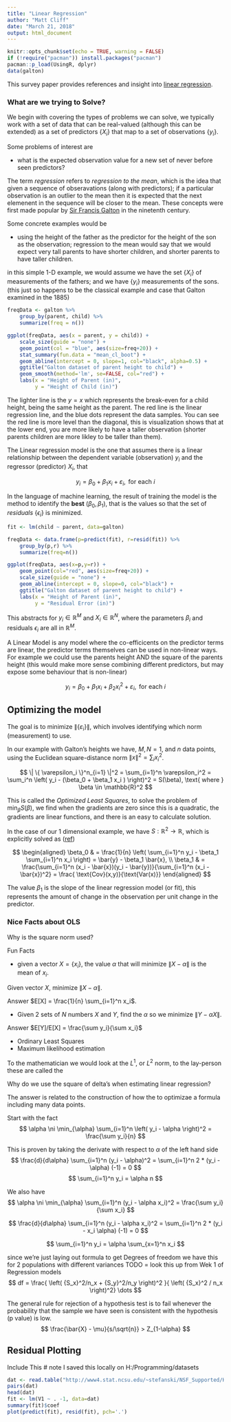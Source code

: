 ```yaml
---
title: "Linear Regression"
author: "Matt Cliff"
date: "March 21, 2018"
output: html_document
---
```


```r
knitr::opts_chunk$set(echo = TRUE, warning = FALSE)
if (!require("pacman")) install.packages("pacman")
pacman::p_load(UsingR, dplyr)
data(galton)
```


This survey paper provides references and insight into  [linear regression](https://en.wikipedia.org/wiki/Linear_regression). 

### What are we trying to Solve?

We begin with covering the types of problems we can solve, we typically work with a set of data that can be real-valued (although this can be extended) as a set of predictors $\{ X_i \}$ that map to a set of observations $\{ y_i \}$. 

Some problems of interest are

* what is the expected observation value for a new set of never before seen predictors?

The term *regression* refers to *regression to the mean*, which is the idea that given a sequence of obseravations (along with predictors); if a particular observation is an outlier to the mean then it is expected that the next elemenent in the sequence will be closer to the mean. These concepts were first made popular by [Sir Francis Galton](https://en.wikipedia.org/wiki/Sir_Francis_Galton) in the ninetenth century.

Some concrete examples would be

* using the height of the father as the predictor for the height of the son as the observation; regression to the mean would say that we would expect very tall parents to have shorter children, and shorter parents to have taller children.

in this simple 1-D example, we would assume we have the set $\{ X_i \}$ of measurements of the fathers; and we have $\{ y_i \}$ measurements of the sons. (this just so happens to be the classical example and case that Galton examined in the 1885)

```r

freqData <- galton %>%
    group_by(parent, child) %>%
    summarize(freq = n())

ggplot(freqData, aes(x = parent, y = child)) +
    scale_size(guide = "none") + 
    geom_point(col = "blue", aes(size=freq+20)) +
    stat_summary(fun.data = "mean_cl_boot") +
    geom_abline(intercept = 0, slope=1, col="black", alpha=0.5) +
    ggtitle("Galton dataset of parent height to child") +
    geom_smooth(method='lm', se=FALSE, col="red") +
    labs(x = "Height of Parent (in)", 
         y = "Height of Child (in)")


```


The lighter line is the $y=x$ which represents the break-even for a child height, being the same height as the parent. The red line is the linear regression line, and the blue dots represent the data samples.  You can see the red line is more level than the diagonal, this is visualization shows that at the lower end, you are more likely to have a taller observation (shorter parents children are more likley to be taller than them).

The Linear regression model is the one that assumes there is a linear relationship between the dependent variable (observation) $y_i$ and the regressor (predictor) $X_i$, that

$$
y_i = \beta_0 + \beta_1 x_i + \varepsilon_i, \text{ for each } i
$$

In the language of machine learning, the result of training the model is the method to identify the **best** $( \beta_0, \beta_1 )$, that is the values so that the set of *residuals* $\{ \epsilon_i \}$ is minimized.


```r
fit <- lm(child ~ parent, data=galton)

freqData <- data.frame(p=predict(fit), r=resid(fit)) %>%
    group_by(p,r) %>%
    summarize(freq=n())

ggplot(freqData, aes(x=p,y=r)) +
    geom_point(col="red", aes(size=freq+20)) +
    scale_size(guide = "none") + 
    geom_abline(intercept = 0, slope=0, col="black") +
    ggtitle("Galton dataset of parent height to child") +
    labs(x = "Height of Parent (in)", 
         y = "Residual Error (in)")


```


This abstracts for $y_i \in \mathbb{R}^M$ and $X_i \in \mathbb{R}^N$,  where the parameters $\beta_i$ and residuals $\epsilon_i$ are all in $\mathbb{R}^M$.

A Linear Model is any model where the co-efficicents on the predictor terms are linear, the predictor terms themselves can be used in non-linear ways. For example we could use the parents height AND the square of the parents height (this would make more sense combining different predictors, but may expose some behaviour that is non-linear)

$$
y_i = \beta_0 + \beta_1 x_i + \beta_2 x_i^2 + \varepsilon_i, \text{ for each } i
$$

## Optimizing the model

The goal is to minimize $\| \{ \varepsilon_i \} \|$, which involves identifying which norm (measurement) to use.

In our example with Galton's heights we have, $M, N = 1$, and $n$ data points, using the Euclidean square-distance norm $\| x \|^2 = \sum_i x_i^2$.

$$
\| \{ \varepsilon_i \}^n_{i=1} \|^2 = \sum_{i=1}^n \varepsilon_i^2 
= \sum_i^n \left( y_i - (\beta_0 + \beta_1 x_i )  \right)^2
= S(\beta), \text{ where } \beta \in \mathbb{R}^2
$$

This is called the *Optimized Least Squares*, to solve the problem of $\min_\beta S(\beta)$, we find when the gradients are zero since this is a quadratic, the gradients are linear functions, and there is an easy to calculate solution.

In the case of our 1 dimensional example, we have $S : \mathbb{R}^2 \to \mathbb{R}$, which is explicitly solved as ([ref](https://en.wikipedia.org/wiki/Simple_linear_regression#cite_note-5))

$$
\begin{aligned}
\beta_0 & = \frac{1}{n} \left( \sum_{i=1}^n y_i - \beta_1 \sum_{i=1}^n x_i \right) =  \bar{y} - \beta_1 \bar{x}, \\
\beta_1 & = \frac{\sum_{i=1}^n (x_i - \bar{x})(y_i - \bar{y})}{\sum_{i=1}^n (x_i - \bar{x})^2} = \frac{ \text{Cov}(x,y)}{\text{Var(x)}}
\end{aligned}
$$



The value $\beta_1$ is the slope of the linear regression model (or fit), this represents the amount of change in the observation per unit change in the predictor.


### Nice Facts about OLS

Why is the square norm used?

Fun Facts
 
 * given a vector $X = \{ x_i \}$, the value $\alpha$ that will minimize $\| X - \alpha \|$ is the mean of $x_i$.
 
 Given vector $X$, minimize $\| X - \alpha \|$.
 
 Answer $E[X] = \frac{1}{n} \sum_{i=1}^n x_i$.
 
 
* Given 2 sets of $N$ numbers $X$ and $Y$, find the $\alpha$ so we minimize $\| Y - \alpha X \|$.

Answer $E[Y]/E[X] = \frac{\sum y_i}{\sum x_i}$
 
 
* Ordinary Least Squares
* Maximum likelihood estimation



To the mathematician we would look at the $L^1$, or $L^2$ norm, to the lay-person these are called the 

Why do we use the square of delta's when estimating linear regression?

The answer is related to the construction of how the to optimizae a formula including many data points.

Start with the fact
$$
\alpha \ni \min_{\alpha} \sum_{i=1}^n \left( y_i - \alpha \right)^2 = \frac{\sum y_i}{n}
$$

This is proven by taking the derivate with respect to $\alpha$ of the left hand side
$$
\frac{d}{d\alpha} \sum_{i=1}^n (y_i - \alpha)^2 =
\sum_{i=1}^n 2 * (y_i - \alpha) (-1) = 0
$$
$$
\sum_{i=1}^n y_i = \alpha  n
$$

We also have
$$
\alpha \ni \min_{\alpha} \sum_{i=1}^n (y_i - \alpha x_i)^2 = \frac{\sum y_i}{\sum x_i}
$$


$$
\frac{d}{d\alpha} \sum_{i=1}^n (y_i - \alpha x_i)^2 =
\sum_{i=1}^n 2 * (y_i - x_i \alpha) (-1) = 0
$$

$$
\sum_{i=1}^n y_i = \alpha \sum_{x=1}^n   x_i
$$

since we're just laying out formula  to get Degrees of freedom we have this for 2 populations with different variances  TODO = look this up from Wek 1 of Regression models
$$
df = \frac{ \left( {S_x}^2/n_x + {S_y}^2/n_y \right)^2 }{ \left( {S_x}^2 / n_x \right)^2} \dots
$$


The general rule for rejection of a hypothesis test is to fail whenever the probability that the sample we have seen is consistent with the hypothesis (p value) is low.
$$
\frac{\bar{X} - \mu}{s/\sqrt{n}} > Z_{1-\alpha}
$$

## Residual Plotting
Include This
#  note I saved this locally on H:/Programming/datasets
```r
dat <- read.table("http://www4.stat.ncsu.edu/~stefanski/NSF_Supported/Hidden_Images/orly_owl_files/orly_owl_Lin_4p_5_flat.txt", header=FALSE)
pairs(dat)
head(dat)
fit <- lm(V1 ~ . -1, data=dat)
summary(fit)$coef
plot(predict(fit), resid(fit), pch='.')
```

